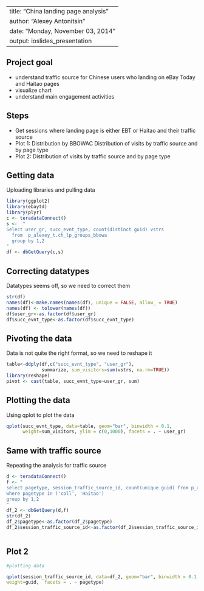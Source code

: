 
---
title: "China landing page analysis"
author: "Alexey Antonitsin"
date: "Monday, November 03, 2014"
output: ioslides_presentation
---

## Project goal



- understand traffic source for Chinese users who landing on eBay Today and Haitao pages  
- visualize chart  
- understand main engagement activities



## Steps

- Get sessions where landing page is either EBT or Haitao and their traffic source
- Plot 1: Distribution by BBOWAC Distribution of visits by traffic source and by page type
- Plot 2: Distribution of visits by traffic source and by page type

## Getting data

Uploading libraries and pulling data
```r


library(ggplot2)
library(ebaytd)
library(plyr)
c <- teradataConnect()
s <-  "
Select user_gr, succ_evnt_type, count(distinct guid) vstrs
  from  p_alexey_t.ch_lp_groups_bbowa
  group by 1,2
"
df <- dbGetQuery(c,s)


```

## Correcting datatypes

Datatypes seems off, so we need to correct them
```r

str(df)
names(df)<-make.names(names(df), unique = FALSE, allow_ = TRUE)
names(df) <- tolower(names(df))
df$user_gr<-as.factor(df$user_gr)
df$succ_evnt_type<-as.factor(df$succ_evnt_type)


```

## Pivoting the data

Data is not quite the right format, so we need to reshape it
```r


table<-ddply(df,c("succ_evnt_type", "user_gr"),
             summarize, sum_visitors=sum(vstrs, na.rm=TRUE))
library(reshape)
pivot <- cast(table, succ_evnt_type~user_gr, sum)


```

## Plotting the data

Using qplot to plot the data
```r

qplot(succ_evnt_type, data=table, geom="bar", binwidth = 0.1,
      weight=sum_visitors, ylim = c(0,1000), facets = . ~ user_gr)

```


## Same with traffic source

Repeating the analysis for traffic source
```r

d <- teradataConnect()
f <- "
select pagetype, session_traffic_source_id, count(unique guid) from p_alexey_t.ch_lp_large
where pagetype in ('coll', 'Haitao')
group by 1,2
"
df_2 <- dbGetQuery(d,f)
str(df_2)
df_2$pagetype<-as.factor(df_2$pagetype)
df_2$session_traffic_source_id<-as.factor(df_2$session_traffic_source_id)



```

## Plot 2

```r
#plotting data

qplot(session_traffic_source_id, data=df_2, geom="bar", binwidth = 0.1,
weight=guid,  facets = . ~ pagetype)
```


